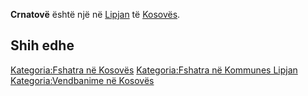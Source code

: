 {{Fshat në 
 | Emri                = Crnatovë
 | EmriAlt                = 
 | NAME_SHORT_FORM=      
 | NAME_GENERIC=      
 | NAME_SORT_NAME_RO=      CRNATOVE
 | FULL_NAME_RO = Crnatovë
 | FULL_NAME_ND_RO=Crnatove
 | SORT_NAME_RG=CRNATOVE
 | FULL_NAME_RG=Crnatovë
 | FULL_NAME_ND_RG=Crnatove
 | SRP_NAME_SHORT_FORM=      
 | SRP_NAME_GENERIC=      
 | SRP_NAME_SORT_NAME_RO=      
 | SRP_FULL_NAME_RO = 
 | SRP_FULL_NAME_ND_RO=
 | SRP_SORT_NAME_RG=
 | SRP_FULL_NAME_RG=
 | SRP_FULL_NAME_ND_RG=
 | Emri (Rasa dhanore) = 
 | Figura              = 
 | Shteti              = Kosovo
 | Komuna              = Lipjan
 | Kodi postar         = 
 | Sipërfaqja          = 

 | Popullsia           = 

 | Regj. i popullsisë  = 
 | Dend. e popullsisë  = 
 | Faqja zyrtare       = 
 <!--- Koordinatat ----> 
 | Gjerësia            = 43.205833
 | Gjatësia            = 20.807222
 | Lartësia            = 
}}
'''Crnatovë''' është një [[]] në [[Lipjan]] të [[Kosovës]].

<!-- == Gjeografia == -->
<!-- == Historia == -->
<!-- == Demografia == -->
== Shih edhe ==
{{Komuna Lipjan}}
{{Kosovo-Administrata-Cung}}

[[Kategoria:Fshatra në Kosovës]]
[[Kategoria:Fshatra në Kommunes Lipjan]]
[[Kategoria:Vendbanime në Kosovës]]